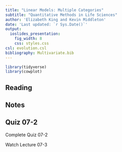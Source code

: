 ```yaml
---
title: "Linear Models: Multiple Categories"
subtitle: "Quantitative Methods in Life Sciences"
author: 'Elizabeth King and Kevin Middleton'
date: 'Last updated: `r Sys.Date()`'
output:
  ioslides_presentation:
    fig_width: 8
    css: styles.css
csl: evolution.csl
bibliography: Multivariate.bib
---
```


```r
library(tidyverse)
library(cowplot)
```

## Reading

## Notes

## Quiz 07-2

Complete Quiz 07-2

Watch Lecture 07-3
